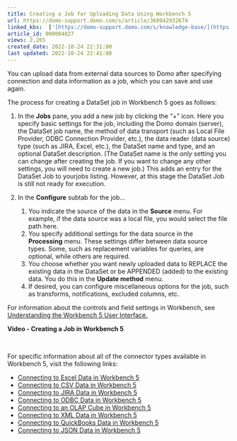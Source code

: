 ```yaml
---
title: Creating a Job for Uploading Data Using Workbench 5
url: https://domo-support.domo.com/s/article/360042932674
linked_kbs:  ['[https://domo-support.domo.com/s/knowledge-base/](https://domo-support.domo.com/s/knowledge-base/)', '[https://domo-support.domo.com/s/](https://domo-support.domo.com/s/)', '[https://domo-support.domo.com/s/topic/0TO5w000000ZammGAC](https://domo-support.domo.com/s/topic/0TO5w000000ZammGAC)', '[https://domo-support.domo.com/s/topic/0TO5w000000ZaoPGAS](https://domo-support.domo.com/s/topic/0TO5w000000ZaoPGAS)', '[https://domo-support.domo.com/s/topic/0TO5w000000ZapTGAS](https://domo-support.domo.com/s/topic/0TO5w000000ZapTGAS)', '[https://domo-support.domo.com/s/article/360042932654](https://domo-support.domo.com/s/article/360042932654)', '[https://domo-support.domo.com/s/article/360043437253](https://domo-support.domo.com/s/article/360043437253)', '[https://domo-support.domo.com/s/article/360043437233](https://domo-support.domo.com/s/article/360043437233)', '[https://domo-support.domo.com/s/article/360043437273](https://domo-support.domo.com/s/article/360043437273)', '[https://domo-support.domo.com/s/article/360042932734](https://domo-support.domo.com/s/article/360042932734)', '[https://domo-support.domo.com/s/article/360043437213](https://domo-support.domo.com/s/article/360043437213)', '[https://domo-support.domo.com/s/article/360042932774](https://domo-support.domo.com/s/article/360042932774)', '[https://domo-support.domo.com/s/article/360042932754](https://domo-support.domo.com/s/article/360042932754)', '[https://domo-support.domo.com/s/article/360042932714](https://domo-support.domo.com/s/article/360042932714)', '[https://domo-support.domo.com/s/article/360042932674](https://domo-support.domo.com/s/article/360042932674)', '[https://domo-support.domo.com/s/topic/0TO5w000000ZapTGAS/workbench-5](https://domo-support.domo.com/s/topic/0TO5w000000ZapTGAS/workbench-5)', '[https://domo-support.domo.com/s/article/360043429933](https://domo-support.domo.com/s/article/360043429933)', '[https://domo-support.domo.com/s/article/360043429953](https://domo-support.domo.com/s/article/360043429953)', '[https://domo-support.domo.com/s/article/360042925494](https://domo-support.domo.com/s/article/360042925494)', '[https://domo-support.domo.com/s/article/4408174643607](https://domo-support.domo.com/s/article/4408174643607)', '[https://domo-support.domo.com/s/article/360043429913](https://domo-support.domo.com/s/article/360043429913)', '[https://domo-support.domo.com/s/login/](https://domo-support.domo.com/s/login/)']
article_id: 000004827
views: 2,265
created_date: 2022-10-24 22:31:00
last updated: 2022-10-24 22:41:00
---
```




You can upload data from external data sources to Domo after specifying connection and data information as a job, which you can save and use again.


The process for creating a DataSet job in Workbench 5 goes as follows:


1. In the **Jobs** pane, you add a new job by clicking the "+" icon. Here you specify basic settings for the job, including the Domo domain (server), the DataSet job name, the method of data transport (such as Local File Provider, ODBC Connection Provider, etc.), the data reader (data source) type (such as JIRA, Excel, etc.), the DataSet name and type, and an optional DataSet description. (The DataSet name is the *only* setting you can change after creating the job. If you want to change any other settings, you will need to create a new job.) This adds an entry for the DataSet Job to yourjobs listing. However, at this stage the DataSet Job is still not ready for execution.
2. In the **Configure** subtab for the job...


	1. You indicate the source of the data in the **Source** menu. For example, if the data source was a local file, you would select the file path here.
	2. You specify additional settings for the data source in the **Processing** menu. These settings differ between data source types. Some, such as replacement variables for queries, are optional, while others are required.
	3. You choose whether you want newly uploaded data to REPLACE the existing data in the DataSet or be APPENDED (added) to the existing data. You do this in the **Update method** menu.
	4. If desired, you can configure miscellaneous options for the job, such as transforms, notifications, excluded columns, etc.


For information about the controls and field settings in Workbench, see [Understanding the Workbench 5 User Interface.](/s/article/360042932654)


**Video - Creating a Job in Workbench 5**



 


For specific information about all of the connector types available in Workbench 5, visit the following links:


* [Connecting to Excel Data in Workbench 5](/s/article/360043437253 "Connecting to Excel Data in Workbench 4")
* [Connecting to CSV Data in Workbench 5](/s/article/360043437233 "Connecting to CSV Data in Workbench 4")
* [Connecting to JIRA Data in Workbench 5](/s/article/360043437273 "Connecting to JIRA Data in Workbench 4")
* [Connecting to ODBC Data in Workbench 5](/s/article/360042932734 "Connecting to ODBC Data in Workbench 4")
* [Connecting to an OLAP Cube in Workbench 5](/s/article/360043437213 "Connecting to an OLAP Cube in Workbench 4")
* [Connecting to XML Data in Workbench 5](/s/article/360042932774 "Connecting to XML Data in Workbench 4")
* [Connecting to QuickBooks Data in Workbench 5](/s/article/360042932754 "Connecting to QuickBooks Data in Workbench 4")
* [Connecting to JSON Data in Workbench 5](/s/article/360042932714 "Connecting to JSON Data in Workbench 4")
